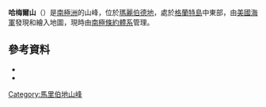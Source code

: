 {{coord|74|28|S|131|19|W|source:GNIS|display=title}}

'''哈梅爾山'''（{{lang-en|Mount Hummel}}）是[[南極洲|南極洲]]的山峰，位於[[瑪麗伯德地|瑪麗伯德地]]，處於[[格蘭特島|格蘭特島]]中東部，由[[美國海軍|美國海軍]]發現和繪入地圖，現時由[[南極條約體系|南極條約體系]]管理。

==參考資料==
*{{cite gnis | type = antarid | id = 7161| name = Hummel, Mount | accessdate = 2012-07-03}}
*{{usgs-gazetteer|id=7161|name=Hummel, Mount}}

{{DEFAULTSORT:Mount Hummel}}
[[Category:馬里伯地山峰|Category:馬里伯地山峰]]


{{MarieByrdLand-geo-stub}}